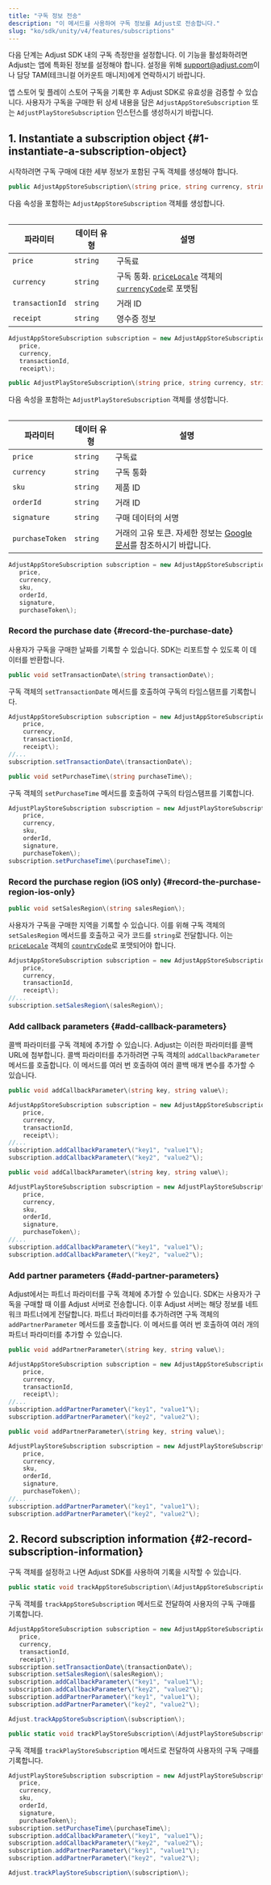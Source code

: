 ```yaml
---
title: "구독 정보 전송"
description: "이 메서드를 사용하여 구독 정보를 Adjust로 전송합니다."
slug: "ko/sdk/unity/v4/features/subscriptions"
---
```


<Callout type="important">

다음 단계는 Adjust SDK 내의 구독 측정만을 설정합니다. 이 기능을 활성화하려면 Adjust는 앱에 특화된 정보를 설정해야 합니다. 설정을 위해 [support@adjust.com](mailto:support@adjust.com)이나 담당 TAM\(테크니컬 어카운트 매니저\)에게 연락하시기 바랍니다.

</Callout>

앱 스토어 및 플레이 스토어 구독을 기록한 후 Adjust SDK로 유효성을 검증할 수 있습니다. 사용자가 구독을 구매한 뒤 상세 내용을 담은 `AdjustAppStoreSubscription` 또는 `AdjustPlayStoreSubscription` 인스턴스를 생성하시기 바랍니다.

## 1\. Instantiate a subscription object {#1-instantiate-a-subscription-object}

시작하려면 구독 구매에 대한 세부 정보가 포함된 구독 객체를 생성해야 합니다.

<Tabs>
<Tab title="앱스토어" sync="appstore" icon="PlatformIos">
<CodeBlock title="메서드 서명">

```cs
public AdjustAppStoreSubscription\(string price, string currency, string transactionId, string receipt\)
```

</CodeBlock>

다음 속성을 포함하는 `AdjustAppStoreSubscription` 객체를 생성합니다.

<Table>

| 파라미터        | 데이터 유형 | 설명                                                                                                                                                                                                                                                          |
| --------------- | ----------- | ------------------------------------------------------------------------------------------------------------------------------------------------------------------------------------------------------------------------------------------------------------- |
| `price`         | `string`    | 구독료                                                                                                                                                                                                                                                        |
| `currency`      | `string`    | 구독 통화. [`priceLocale`](https://developer.apple.com/documentation/storekit/skproduct/1506145-pricelocale?language=objc) 객체의 [`currencyCode`](https://developer.apple.com/documentation/foundation/nslocale/1642836-currencycode?language=objc)로 포맷됨 |
| `transactionId` | `string`    | 거래 ID                                                                                                                                                                                                                                                       |
| `receipt`       | `string`    | 영수증 정보                                                                                                                                                                                                                                                   |

</Table>

```cs
AdjustAppStoreSubscription subscription = new AdjustAppStoreSubscription\(
   price,
   currency,
   transactionId,
   receipt\);
```

</Tab>
<Tab title="Play Store" sync="playstore" icon="PlatformGooglePlay">
<CodeBlock title="메서드 서명">

```cs
public AdjustPlayStoreSubscription\(string price, string currency, string sku, string orderId, string signature, string purchaseToken\)
```

</CodeBlock>

다음 속성을 포함하는 `AdjustPlayStoreSubscription` 객체를 생성합니다.

<Table>

| 파라미터        | 데이터 유형 | 설명                                                                                                                                                                      |
| --------------- | ----------- | ------------------------------------------------------------------------------------------------------------------------------------------------------------------------- |
| `price`         | `string`    | 구독료                                                                                                                                                                    |
| `currency`      | `string`    | 구독 통화                                                                                                                                                                 |
| `sku`           | `string`    | 제품 ID                                                                                                                                                                   |
| `orderId`       | `string`    | 거래 ID                                                                                                                                                                   |
| `signature`     | `string`    | 구매 데이터의 서명                                                                                                                                                        |
| `purchaseToken` | `string`    | 거래의 고유 토큰. 자세한 정보는 [Google 문서](<https://developer.android.com/reference/com/android/billingclient/api/Purchase#getPurchaseToken()>)를 참조하시기 바랍니다. |

</Table>

```cs
AdjustAppStoreSubscription subscription = new AdjustAppStoreSubscription\(
   price,
   currency,
   sku,
   orderId,
   signature,
   purchaseToken\);
```

</Tab>
</Tabs>

### Record the purchase date {#record-the-purchase-date}

사용자가 구독을 구매한 날짜를 기록할 수 있습니다. SDK는 리포트할 수 있도록 이 데이터를 반환합니다.

<Tabs>
<Tab title="앱스토어" sync="appstore" icon="PlatformIos">
<CodeBlock title="메서드 서명">

```cs
public void setTransactionDate\(string transactionDate\);
```

</CodeBlock>

구독 객체의 `setTransactionDate` 메서드를 호출하여 구독의 타임스탬프를 기록합니다.

```cs
AdjustAppStoreSubscription subscription = new AdjustAppStoreSubscription\(
    price,
    currency,
    transactionId,
    receipt\);
//...
subscription.setTransactionDate\(transactionDate\);
```

</Tab>
<Tab title="Play Store" sync="playstore" icon="PlatformGooglePlay">
<CodeBlock title="메서드 서명">

```cs
public void setPurchaseTime\(string purchaseTime\);
```

</CodeBlock>

구독 객체의 `setPurchaseTime` 메서드를 호출하여 구독의 타임스탬프를 기록합니다.

```cs
AdjustPlayStoreSubscription subscription = new AdjustPlayStoreSubscription\(
    price,
    currency,
    sku,
    orderId,
    signature,
    purchaseToken\);
subscription.setPurchaseTime\(purchaseTime\);
```

</Tab>
</Tabs>

### Record the purchase region \(iOS only\) {#record-the-purchase-region-ios-only}

<CodeBlock title="메서드 서명">

```cs
public void setSalesRegion\(string salesRegion\);
```

</CodeBlock>

사용자가 구독을 구매한 지역을 기록할 수 있습니다. 이를 위해 구독 객체의 `setSalesRegion` 메서드를 호출하고 국가 코드를 `string`로 전달합니다. 이는 [`priceLocale`](https://developer.apple.com/documentation/storekit/skproduct/1506145-pricelocale?language=swift) 객체의 [`countryCode`](https://developer.apple.com/documentation/foundation/nslocale/1643060-countrycode?language=swift)로 포맷되어야 합니다.

```cs
AdjustAppStoreSubscription subscription = new AdjustAppStoreSubscription\(
    price,
    currency,
    transactionId,
    receipt\);
//...
subscription.setSalesRegion\(salesRegion\);
```

### Add callback parameters {#add-callback-parameters}

콜백 파라미터를 구독 객체에 추가할 수 있습니다. Adjust는 이러한 파라미터를 콜백 URL에 첨부합니다. 콜백 파라미터를 추가하려면 구독 객체의 `addCallbackParameter` 메서드를 호출합니다. 이 메서드를 여러 번 호출하여 여러 콜백 매개 변수를 추가할 수 있습니다.

<Tabs>
<Tab title="앱스토어" sync="appstore" icon="PlatformIos">
<CodeBlock title="메서드 서명">

```cs
public void addCallbackParameter\(string key, string value\);
```

</CodeBlock>

```cs
AdjustAppStoreSubscription subscription = new AdjustAppStoreSubscription\(
    price,
    currency,
    transactionId,
    receipt\);
//...
subscription.addCallbackParameter\("key1", "value1"\);
subscription.addCallbackParameter\("key2", "value2"\);
```

</Tab>
<Tab title="Play Store" sync="playstore" icon="PlatformGooglePlay">
<CodeBlock title="메서드 서명">

```cs
public void addCallbackParameter\(string key, string value\);
```

</CodeBlock>

```cs
AdjustPlayStoreSubscription subscription = new AdjustPlayStoreSubscription\(
    price,
    currency,
    sku,
    orderId,
    signature,
    purchaseToken\);
//...
subscription.addCallbackParameter\("key1", "value1"\);
subscription.addCallbackParameter\("key2", "value2"\);
```

</Tab>
</Tabs>

### Add partner parameters {#add-partner-parameters}

Adjust에서는 파트너 파라미터를 구독 객체에 추가할 수 있습니다. SDK는 사용자가 구독을 구매할 때 이를 Adjust 서버로 전송합니다. 이후 Adjust 서버는 해당 정보를 네트워크 파트너에게 전달합니다. 파트너 파라미터를 추가하려면 구독 객체의 `addPartnerParameter` 메서드를 호출합니다. 이 메서드를 여러 번 호출하여 여러 개의 파트너 파라미터를 추가할 수 있습니다.

<Tabs>
<Tab title="앱스토어" sync="appstore" icon="PlatformIos">
<CodeBlock title="메서드 서명">

```cs
public void addPartnerParameter\(string key, string value\);
```

</CodeBlock>

```cs
AdjustAppStoreSubscription subscription = new AdjustAppStoreSubscription\(
    price,
    currency,
    transactionId,
    receipt\);
//...
subscription.addPartnerParameter\("key1", "value1"\);
subscription.addPartnerParameter\("key2", "value2"\);
```

</Tab>
<Tab title="Play Store" sync="playstore" icon="PlatformGooglePlay">
<CodeBlock title="메서드 서명">

```cs
public void addPartnerParameter\(string key, string value\);
```

</CodeBlock>

```cs
AdjustPlayStoreSubscription subscription = new AdjustPlayStoreSubscription\(
    price,
    currency,
    sku,
    orderId,
    signature,
    purchaseToken\);
//...
subscription.addPartnerParameter\("key1", "value1"\);
subscription.addPartnerParameter\("key2", "value2"\);
```

</Tab>
</Tabs>

## 2\. Record subscription information {#2-record-subscription-information}

구독 객체를 설정하고 나면 Adjust SDK를 사용하여 기록을 시작할 수 있습니다.

<Tabs>
<Tab title="앱스토어" sync="appstore" icon="PlatformIos">
<CodeBlock title="메서드 서명">

```cs
public static void trackAppStoreSubscription\(AdjustAppStoreSubscription subscription\);
```

</CodeBlock>

구독 객체를 `trackAppStoreSubscription` 메서드로 전달하여 사용자의 구독 구매를 기록합니다.

```cs
AdjustAppStoreSubscription subscription = new AdjustAppStoreSubscription\(
   price,
   currency,
   transactionId,
   receipt\);
subscription.setTransactionDate\(transactionDate\);
subscription.setSalesRegion\(salesRegion\);
subscription.addCallbackParameter\("key1", "value1"\);
subscription.addCallbackParameter\("key2", "value2"\);
subscription.addPartnerParameter\("key1", "value1"\);
subscription.addPartnerParameter\("key2", "value2"\);

Adjust.trackAppStoreSubscription\(subscription\);
```

</Tab>
<Tab title="Play Store" sync="playstore" icon="PlatformGooglePlay">
<CodeBlock title="메서드 서명">

```cs
public static void trackPlayStoreSubscription\(AdjustPlayStoreSubscription subscription\);
```

</CodeBlock>

구독 객체를 `trackPlayStoreSubscription` 메서드로 전달하여 사용자의 구독 구매를 기록합니다.

```cs
AdjustPlayStoreSubscription subscription = new AdjustPlayStoreSubscription\(
   price,
   currency,
   sku,
   orderId,
   signature,
   purchaseToken\);
subscription.setPurchaseTime\(purchaseTime\);
subscription.addCallbackParameter\("key1", "value1"\);
subscription.addCallbackParameter\("key2", "value2"\);
subscription.addPartnerParameter\("key1", "value1"\);
subscription.addPartnerParameter\("key2", "value2"\);

Adjust.trackPlayStoreSubscription\(subscription\);
```

</Tab>
</Tabs>
